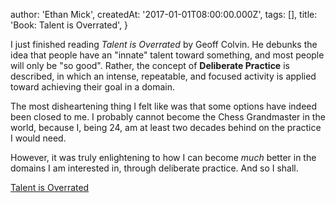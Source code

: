 
  author: 'Ethan Mick',
  createdAt: '2017-01-01T08:00:00.000Z',
  tags: [],
  title: 'Book: Talent is Overrated',
}


I just finished reading _Talent is Overrated_ by Geoff Colvin. He
debunks the idea that people have an "innate" talent toward something,
and most people will only be "so good". Rather, the concept of
**Deliberate Practice** is described, in which an intense,
repeatable, and focused activity is applied toward achieving their goal
in a domain.

The most disheartening thing I felt like was that some options have
indeed been closed to me. I probably cannot become the Chess Grandmaster
in the world, because I, being 24, am at least two decades behind on the
practice I would need.

However, it was truly enlightening to how I can become _much_ better in
the domains I am interested in, through deliberate practice. And so I
shall.

[Talent is
Overrated](http://www.amazon.com/gp/product/1591842948/ref=as_li_tl?ie=UTF8&camp=1789&creative=9325&creativeASIN=1591842948&linkCode=as2&tag=ethmic-20&linkId=PJD5OAD45JVMGMBN)
